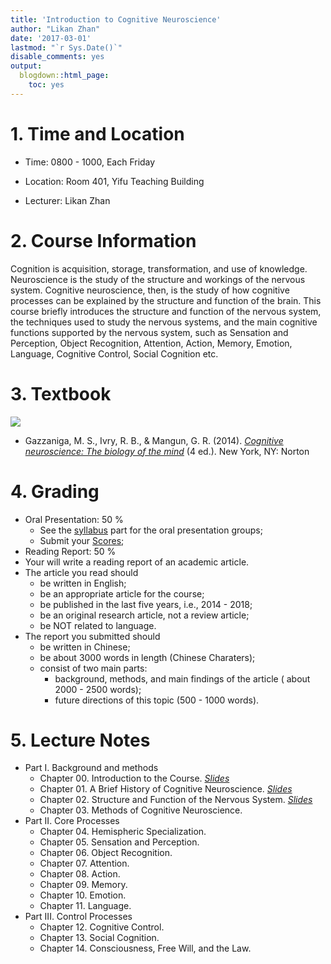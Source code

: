```yaml
---
title: 'Introduction to Cognitive Neuroscience'
author: "Likan Zhan"
date: '2017-03-01'
lastmod: "`r Sys.Date()`"
disable_comments: yes
output:
  blogdown::html_page:
    toc: yes
---
```

# 1. Time and Location

- Time: 0800 - 1000, Each Friday

- Location: Room 401, Yifu Teaching Building

- Lecturer: Likan Zhan

# 2. Course Information

 Cognition is acquisition, storage, transformation, and use of knowledge. Neuroscience is the study of the structure and workings of the nervous system. Cognitive neuroscience, then, is the study of how cognitive processes can be explained by the structure and function of the brain. This course briefly introduces the structure and function of the nervous system, the techniques used to study the nervous systems, and the main cognitive functions supported by the nervous system, such as Sensation and Perception, Object Recognition, Attention, Action, Memory, Emotion, Language, Cognitive Control, Social Cognition etc.

# 3. Textbook

![](https://images-na.ssl-images-amazon.com/images/I/51%2B3AgFocKL._SX367_BO1,204,203,200_.jpg)

- Gazzaniga, M. S., Ivry, R. B., & Mangun, G. R. (2014). *[Cognitive neuroscience: The biology of the mind](https://www.amazon.com/Cognitive-Neuroscience-Biology-Mind-4th/dp/0393913481/ref=sr_1_1?s=books&ie=UTF8&qid=1489241498&sr=1-1&keywords=Cognitive+neuroscience%3A+The+biology+of+the+mind)* (4 ed.). New York, NY: Norton

# 4. Grading

- Oral Presentation: 50 %
  - See the [syllabus](#presenters) part for the oral presentation groups;
  - Submit your [Scores](https://likan.typeform.com/to/utLhPS);
- Reading Report: 50 %
 - Your will write a reading report of an academic article.
 - The article you read should
     - be written in English;
     - be an appropriate article for the course;
     - be published in the last five years, i.e., 2014 - 2018;
     - be an original research article, not a review article;
     - be NOT related to language.
 - The report you submitted should
     - be written in Chinese;
     - be about 3000 words in length (Chinese Charaters);
     - consist of two main parts:
         - background, methods, and main findings of the article ( about 2000 - 2500 words);
         - future directions of this topic (500 - 1000 words).

# 5. Lecture Notes

- Part I. Background and methods
  - Chapter 00. Introduction to the Course. <i class="fa fa-file-pdf-o">  [Slides](https://appendix.likan.info/CognNeuroSci/CH.00.pdf)</i>
  - Chapter 01. A Brief History of Cognitive Neuroscience. <i class="fa fa-file-pdf-o">  [Slides](https://appendix.likan.info/CognNeuroSci/CH.01.pdf)</i>
  - Chapter 02. Structure and Function of the Nervous System.  <i class="fa fa-file-pdf-o">  [Slides](https://appendix.likan.info/CognNeuroSci/CH.02.pdf)</i>
  - Chapter 03. Methods of Cognitive Neuroscience.
- Part II. Core Processes
  - Chapter 04. Hemispheric Specialization.
  - Chapter 05. Sensation and Perception.
  - Chapter 06. Object Recognition.
  - Chapter 07. Attention.
  - Chapter 08. Action. <a id="presenters"></a>
  - Chapter 09. Memory.
  - Chapter 10. Emotion.
  - Chapter 11. Language.
- Part III. Control Processes
  - Chapter 12. Cognitive Control.
  - Chapter 13. Social Cognition.
  - Chapter 14. Consciousness, Free Will, and the Law.
